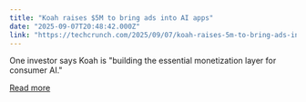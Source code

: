 ```yaml
---
title: "Koah raises $5M to bring ads into AI apps"
date: "2025-09-07T20:48:42.000Z"
link: "https://techcrunch.com/2025/09/07/koah-raises-5m-to-bring-ads-into-ai-apps/"
---
```


One investor says Koah is "building the essential monetization layer for consumer AI."

[Read more](https://techcrunch.com/2025/09/07/koah-raises-5m-to-bring-ads-into-ai-apps/)
